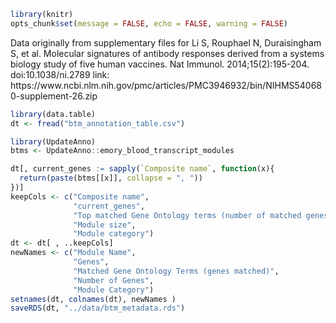 ```r
library(knitr)
opts_chunk$set(message = FALSE, echo = FALSE, warning = FALSE)
```

Data originally from supplementary files for 
Li S, Rouphael N, Duraisingham S, et al. Molecular signatures of antibody responses derived from a systems biology study of five human vaccines. Nat Immunol. 2014;15(2):195-204. doi:10.1038/ni.2789
link: https://www.ncbi.nlm.nih.gov/pmc/articles/PMC3946932/bin/NIHMS540680-supplement-26.zip
```r
library(data.table)
dt <- fread("btm_annotation_table.csv")

library(UpdateAnno)
btms <- UpdateAnno::emory_blood_transcript_modules
```

```r
dt[, current_genes := sapply(`Composite name`, function(x){
  return(paste(btms[[x]], collapse = ", "))
})]
keepCols <- c("Composite name", 
              "current_genes", 
              "Top matched Gene Ontology terms (number of matched genes)", 
              "Module size", 
              "Module category")
dt <- dt[ , ..keepCols]
newNames <- c("Module Name", 
              "Genes", 
              "Matched Gene Ontology Terms (genes matched)", 
              "Number of Genes", 
              "Module Category")
setnames(dt, colnames(dt), newNames )
saveRDS(dt, "../data/btm_metadata.rds")
```
